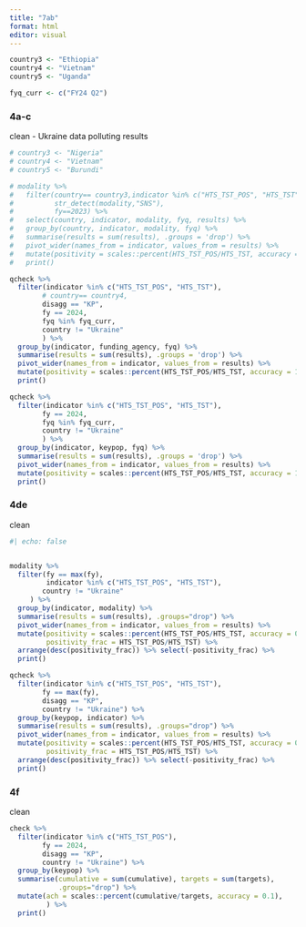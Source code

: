 ```yaml
---
title: "7ab"
format: html
editor: visual
---
```


```r
country3 <- "Ethiopia"
country4 <- "Vietnam"
country5 <- "Uganda"

fyq_curr <- c("FY24 Q2")

```

### 4a-c

clean - Ukraine data polluting results

```r
# country3 <- "Nigeria"
# country4 <- "Vietnam"
# country5 <- "Burundi"

# modality %>%
#   filter(country== country3,indicator %in% c("HTS_TST_POS", "HTS_TST"),
#          str_detect(modality,"SNS"), 
#          fy==2023) %>%
#   select(country, indicator, modality, fyq, results) %>%
#   group_by(country, indicator, modality, fyq) %>% 
#   summarise(results = sum(results), .groups = 'drop') %>%
#   pivot_wider(names_from = indicator, values_from = results) %>%
#   mutate(positivity = scales::percent(HTS_TST_POS/HTS_TST, accuracy = 1)) %>%
#   print()

qcheck %>%
  filter(indicator %in% c("HTS_TST_POS", "HTS_TST"),
        # country== country4,
        disagg == "KP",
        fy == 2024,
        fyq %in% fyq_curr,
        country != "Ukraine"
        ) %>%
  group_by(indicator, funding_agency, fyq) %>% 
  summarise(results = sum(results), .groups = 'drop') %>%
  pivot_wider(names_from = indicator, values_from = results) %>%
  mutate(positivity = scales::percent(HTS_TST_POS/HTS_TST, accuracy = 1)) %>%
  print()

qcheck %>%
  filter(indicator %in% c("HTS_TST_POS", "HTS_TST"),
        fy == 2024,
        fyq %in% fyq_curr,
        country != "Ukraine"
        ) %>%
  group_by(indicator, keypop, fyq) %>% 
  summarise(results = sum(results), .groups = 'drop') %>%
  pivot_wider(names_from = indicator, values_from = results) %>%
  mutate(positivity = scales::percent(HTS_TST_POS/HTS_TST, accuracy = 1)) %>%
  print()
```

### 4de

clean

```r
#| echo: false


modality %>%
  filter(fy == max(fy),
         indicator %in% c("HTS_TST_POS", "HTS_TST"),
        country != "Ukraine"
     ) %>%
  group_by(indicator, modality) %>%
  summarise(results = sum(results), .groups="drop") %>%
  pivot_wider(names_from = indicator, values_from = results) %>%
  mutate(positivity = scales::percent(HTS_TST_POS/HTS_TST, accuracy = 0.1),
         positivity_frac = HTS_TST_POS/HTS_TST) %>%
  arrange(desc(positivity_frac)) %>% select(-positivity_frac) %>%
  print()

qcheck %>%
  filter(indicator %in% c("HTS_TST_POS", "HTS_TST"),
        fy == max(fy),
        disagg == "KP",
        country != "Ukraine") %>%
  group_by(keypop, indicator) %>% 
  summarise(results = sum(results), .groups="drop") %>%
  pivot_wider(names_from = indicator, values_from = results) %>%
  mutate(positivity = scales::percent(HTS_TST_POS/HTS_TST, accuracy = 0.1),
         positivity_frac = HTS_TST_POS/HTS_TST) %>%
  arrange(desc(positivity_frac)) %>% select(-positivity_frac) %>%
  print()
```

### 4f

clean

```r
check %>%
  filter(indicator %in% c("HTS_TST_POS"),
        fy == 2024,
        disagg == "KP",
        country != "Ukraine") %>%
  group_by(keypop) %>% 
  summarise(cumulative = sum(cumulative), targets = sum(targets), 
            .groups="drop") %>%
  mutate(ach = scales::percent(cumulative/targets, accuracy = 0.1),
         ) %>%
  print()
```
